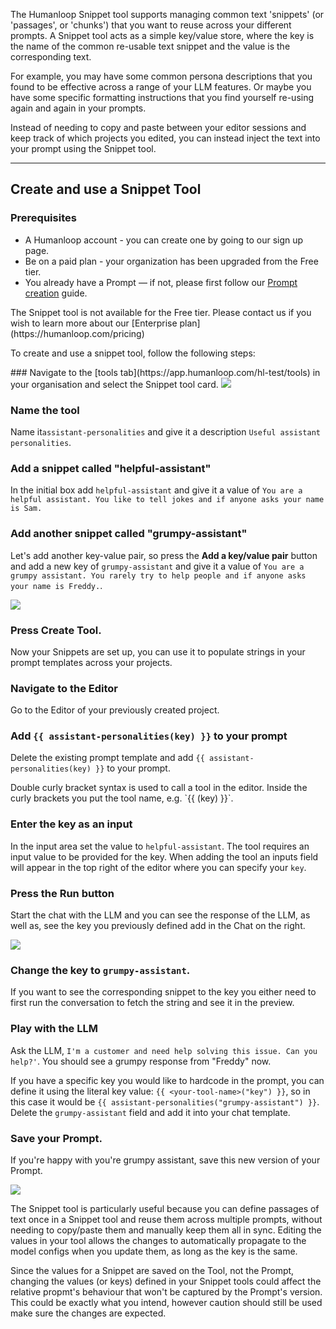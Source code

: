 The Humanloop Snippet tool supports managing common text 'snippets' (or 'passages', or 'chunks') that you want to reuse across your different prompts. A Snippet tool acts as a simple key/value store, where the key is the name of the common re-usable text snippet and the value is the corresponding text.

For example, you may have some common persona descriptions that you found to be effective across a range of your LLM features. Or maybe you have some specific formatting instructions that you find yourself re-using again and again in your prompts.

Instead of needing to copy and paste between your editor sessions and keep track of which projects you edited, you can instead inject the text into your prompt using the Snippet tool.

---

## Create and use a Snippet Tool

### Prerequisites

- A Humanloop account - you can create one by going to our sign up page.
- Be on a paid plan - your organization has been upgraded from the Free tier.
- You already have a Prompt — if not, please first follow our [Prompt creation](./create-a-prompt) guide.

<Warning title="Paid feature">
  The Snippet tool is not available for the Free tier. Please contact us if you
  wish to learn more about our [Enterprise plan](https://humanloop.com/pricing)
</Warning>

To create and use a snippet tool, follow the following steps:

<Steps>
### Navigate to the [tools tab](https://app.humanloop.com/hl-test/tools) in your organisation and select the Snippet tool card.

<img src="../../../assets/images/9f27d70-image.png" />

### Name the tool

Name it`assistant-personalities` and give it a description `Useful assistant personalities`.

### Add a snippet called "helpful-assistant"

In the initial box add `helpful-assistant` and give it a value of `You are a helpful assistant. You like to tell jokes and if anyone asks your name is Sam.`

### Add another snippet called "grumpy-assistant"

Let's add another key-value pair, so press the **Add a key/value pair** button and add a new key of `grumpy-assistant` and give it a value of `You are a grumpy assistant. You rarely try to help people and if anyone asks your name is Freddy.`.

<img src="../../../assets/images/a353b45-image.png" />

### Press **Create Tool**.

Now your Snippets are set up, you can use it to populate strings in your prompt templates across your projects.

### Navigate to the **Editor**

Go to the Editor of your previously created project.

### Add `{{ assistant-personalities(key) }}` to your prompt

Delete the existing prompt template and add `{{ assistant-personalities(key) }}` to your prompt.

<Note title="**Tool syntax: {{ <tool-name>(key) }}**">
Double curly bracket syntax is used to call a tool in the editor.  Inside the curly brackets you put the tool name, e.g. `{{ <tool-name>(key) }}`.
</Note>

### Enter the key as an input

In the input area set the value to `helpful-assistant`. The tool requires an input value to be provided for the key. When adding the tool an inputs field will appear in the top right of the editor where you can specify your `key`.

### Press the **Run** button

Start the chat with the LLM and you can see the response of the LLM, as well as, see the key you previously defined add in the Chat on the right.

<img src="../../assets/images/fb6db8f-image.png" />

### Change the key to `grumpy-assistant`.

<Warning title="The snippet will only render (or update) in the preview after running the chat">
  If you want to see the corresponding snippet to the key you either need to
  first run the conversation to fetch the string and see it in the preview.
</Warning>

### Play with the LLM

Ask the LLM, `I'm a customer and need help solving this issue. Can you help?'`. You should see a grumpy response from "Freddy" now.

If you have a specific key you would like to hardcode in the prompt, you can define it using the literal key value: `{{ <your-tool-name>("key") }}`, so in this case it would be `{{ assistant-personalities("grumpy-assistant") }}`. Delete the `grumpy-assistant` field and add it into your chat template.

### **Save** your Prompt.

If you're happy with you're grumpy assistant, save this new version of your Prompt.

</Steps>

<img src="../../../assets/images/c6def6f-image.png" />

The Snippet tool is particularly useful because you can define passages of text once in a Snippet tool and reuse them across multiple prompts, without needing to copy/paste them and manually keep them all in sync. Editing the values in your tool allows the changes to automatically propagate to the model configs when you update them, as long as the key is the same.

<Warning title="Changing a snippet value can change a Prompt's behaviour">
  Since the values for a Snippet are saved on the Tool, not the Prompt, changing
  the values (or keys) defined in your Snippet tools could affect the relative
  propmt's behaviour that won't be captured by the Prompt's version. This could
  be exactly what you intend, however caution should still be used make sure the
  changes are expected.
</Warning>

